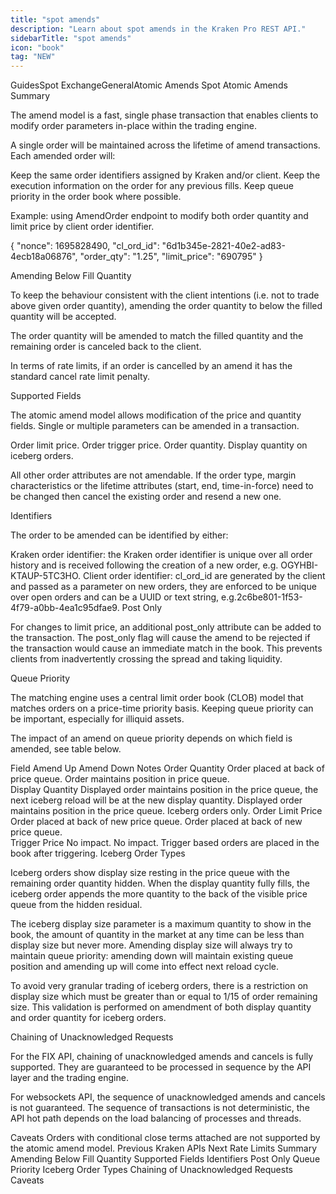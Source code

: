 ```yaml
---
title: "spot amends"
description: "Learn about spot amends in the Kraken Pro REST API."
sidebarTitle: "spot amends"
icon: "book"
tag: "NEW"
---
```

GuidesSpot ExchangeGeneralAtomic Amends
Spot Atomic Amends
Summary​

The amend model is a fast, single phase transaction that enables clients to modify order parameters in-place within the trading engine.

A single order will be maintained across the lifetime of amend transactions. Each amended order will:

Keep the same order identifiers assigned by Kraken and/or client.
Keep the execution information on the order for any previous fills.
Keep queue priority in the order book where possible.

Example: using AmendOrder endpoint to modify both order quantity and limit price by client order identifier.

{
    "nonce": 1695828490,
    "cl_ord_id": "6d1b345e-2821-40e2-ad83-4ecb18a06876",
    "order_qty": "1.25",
    "limit_price": "690795"
}

Amending Below Fill Quantity​

To keep the behaviour consistent with the client intentions (i.e. not to trade above given order quantity), amending the order quantity to below the filled quantity will be accepted.

The order quantity will be amended to match the filled quantity and the remaining order is canceled back to the client.

In terms of rate limits, if an order is cancelled by an amend it has the standard cancel rate limit penalty.

Supported Fields​

The atomic amend model allows modification of the price and quantity fields. Single or multiple parameters can be amended in a transaction.

Order limit price.
Order trigger price.
Order quantity.
Display quantity on iceberg orders.

All other order attributes are not amendable. If the order type, margin characteristics or the lifetime attributes (start, end, time-in-force) need to be changed then cancel the existing order and resend a new one.

Identifiers​

The order to be amended can be identified by either:

Kraken order identifier: the Kraken order identifier is unique over all order history and is received following the creation of a new order, e.g. OGYHBI-KTAUP-5TC3HO.
Client order identifier: cl_ord_id are generated by the client and passed as a parameter on new orders, they are enforced to be unique over open orders and can be a UUID or text string, e.g.2c6be801-1f53-4f79-a0bb-4ea1c95dfae9.
Post Only​

For changes to limit price, an additional post_only attribute can be added to the transaction. The post_only flag will cause the amend to be rejected if the transaction would cause an immediate match in the book. This prevents clients from inadvertently crossing the spread and taking liquidity.

Queue Priority​

The matching engine uses a central limit order book (CLOB) model that matches orders on a price-time priority basis. Keeping queue priority can be important, especially for illiquid assets.

The impact of an amend on queue priority depends on which field is amended, see table below.

Field	Amend Up	Amend Down	Notes
Order Quantity	Order placed at back of price queue.	Order maintains position in price queue.	
Display Quantity	Displayed order maintains position in the price queue, the next iceberg reload will be at the new display quantity.	Displayed order maintains position in the price queue.	Iceberg orders only.
Order Limit Price	Order placed at back of new price queue.	Order placed at back of new price queue.	
Trigger Price	No impact.	No impact.	Trigger based orders are placed in the book after triggering.
Iceberg Order Types​

Iceberg orders show display size resting in the price queue with the remaining order quantity hidden. When the display quantity fully fills, the iceberg order appends the more quantity to the back of the visible price queue from the hidden residual.

The iceberg display size parameter is a maximum quantity to show in the book, the amount of quantity in the market at any time can be less than display size but never more. Amending display size will always try to maintain queue priority: amending down will maintain existing queue position and amending up will come into effect next reload cycle.

To avoid very granular trading of iceberg orders, there is a restriction on display size which must be greater than or equal to 1/15 of order remaining size. This validation is performed on amendment of both display quantity and order quantity for iceberg orders.

Chaining of Unacknowledged Requests​

For the FIX API, chaining of unacknowledged amends and cancels is fully supported. They are guaranteed to be processed in sequence by the API layer and the trading engine.

For websockets API, the sequence of unacknowledged amends and cancels is not guaranteed. The sequence of transactions is not deterministic, the API hot path depends on the load balancing of processes and threads.

Caveats​
Orders with conditional close terms attached are not supported by the atomic amend model.
Previous
Kraken APIs
Next
Rate Limits
Summary
Amending Below Fill Quantity
Supported Fields
Identifiers
Post Only
Queue Priority
Iceberg Order Types
Chaining of Unacknowledged Requests
Caveats